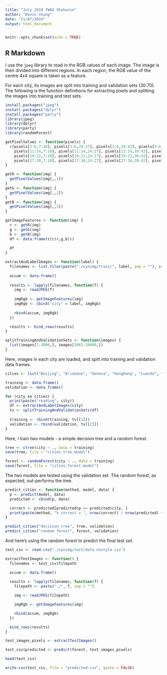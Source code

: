 ```yaml
---
title: "July 2019 TWAU Shokunin"
author: "Kevin Yeung"
date: "21/07/2019"
output: html_document
---
```


```r
knitr::opts_chunk$set(echo = TRUE)
```

## R Markdown

I use the ```jpeg``` library to read in the RGB values of each image. The image is then divided into different regions. In each region, the RGB value of the centre 4x4 square is taken as a feature.

For each city, its images are split into training and validation sets (30:70). The following is the function definitions for extracting pixels and splitting the images into training and test sets.

```r
install.packages("jpeg")
install.packages("dplyr")
install.packages("party")
library(jpeg)
library(dplyr)
library(party)
library(randomForest)

getPixelValues <- function(pixels) {
  c(pixels[3:6,7:10], pixels[3:6,24:27], pixels[3:6,39:42], pixels[3:6,54:57],
    pixels[11:14,7:10], pixels[11:14,24:27], pixels[11:14,39:42], pixels[11:14,54:57],
    pixels[19:22,7:10], pixels[19:22,24:27], pixels[19:22,39:42], pixels[19:22,54:57],
    pixels[27:30,7:10], pixels[27:30,24:27], pixels[27:30,39:42], pixels[27:30,54:57])
}

getR <- function(img) {
  getPixelValues(img[,,1])
}
getG <- function(img) {
  getPixelValues(img[,,2])
}
getB <- function(img) {
  getPixelValues(img[,,3])
}

getImageFeatures <- function(img) {
  r <- getR(img)
  g <- getG(img)
  b <- getB(img)
  df <- data.frame(t(c(r,g,b)))
  
  df
}

extractAndLabelImages <- function(label) {
  filenames <- list.files(paste("./synimg/train/", label, sep = ""), pattern = "*.jpg", full.names = TRUE)
  
  accum <- data.frame()
  
  results <- lapply(filenames, function(f) {
    img <- readJPEG(f)
    
    imgRgb <- getImageFeatures(img)
    imgRgb <- cbind("city" = label, imgRgb)
    
    rbind(accum, imgRgb)
  })

  results <- bind_rows(results)
}

splitTrainingAndValidationSets <- function(images) {
  list(images[1:3000,], images[3001:10000,])
}
```

Here, images in each city are loaded, and split into training and validation data frames.

```r
cities <- list("Beijing", "Brisbane", "Geneva", "HongKong", "Luanda", "Melbourne", "Seoul", "Singapore", "Sydney", "Zurich")

training <- data.frame()
validation <- data.frame()

for (city in cities) {
  print(paste("reading", city))
  df <- extractAndLabelImages(city)
  tv <- splitTrainingAndValidationSets(df)
  
  training <- rbind(training, tv[[1]])
  validation <- rbind(validation, tv[[2]])
}
```

Here, I train two models - a simple decision tree and a random forest.

```r
tree <- ctree(city ~ ., data = training)
save(tree, file = "cities.tree.model")

forest <- randomForest(city ~ ., data = training)
save(forest, file = "cities.forest.model")
```

The two models are tested using the validation set. The random forest, as expected, out-performs the tree.

```r
predict_cities <- function(method, model, data) {
  p <- predict(model, data)
  predicted <- cbind(p, data)

  correct <- predicted[predicted$p == predicted$city, ]
  print(paste(method, "% correct = ", nrow(correct) / nrow(predicted) * 100))
}

predict_cities("decision tree", tree, validation)
predict_cities("random forest", forest, validation)
```

And here's using the random forest to predict the final test set.

```r
test_csv <- read.csv("./synimg/test/data_nostyle.csv")

extractTestImages <- function() {
  filenames <- test_csv$filepath

  accum <- data.frame()
  
  results <- lapply(filenames, function(f) {
    filepath <- paste("./", f, sep = "")

    img <- readJPEG(filepath)

    imgRgb <- getImageFeatures(img)

    rbind(accum, imgRgb)
  })

  bind_rows(results)
}

test_images_pixels <- extractTestImages()

test_csv$predicted <- predict(forest, test_images_pixels)

head(test_csv)

write.csv(test_csv, file = "predicted.csv", quote = FALSE)

```

